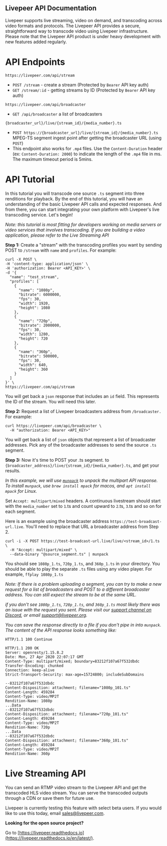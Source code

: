 ## Livepeer API Documentation

Livepeer supports live streaming, video on demand, and transcoding across video
formats and protocols. The Livepeer API provides a secure, straightforward way
to transcode video using Livepeer infrastructure. Please note that the Livepeer
API product is under heavy development with new features added regularly.

# API Endpoints

`https://livepeer.com/api/stream`

- `POST /stream` - create a stream (Protected by `Bearer` API key auth)
- `GET /stream/:id` - getting streams by ID (Protected by `Bearer` API key
  auth)

`https://livepeer.com/api/broadcaster`

- `GET /api/broadcaster` a list of broadcasters

`{broadcaster_url}/live/{stream_id}/{media_number}.ts`

- `POST https://{broadcaster_url}/live/{stream_id}/{media_number}.ts` MPEG-TS
  segment ingest point after getting the broadcaster URL (using `POST`)
- This endpoint also works for `.mp4` files.  Use the `Content-Duration` header (ex: `Content-Duration: 2000`) to indicate the length of the `.mp4` file in ms.  The maximum timeout period is 5mins.

# API Tutorial

In this tutorial you will transcode one source `.ts` segment into three renditions 
for playback. By the end of this tutorial, you will have an understanding of the
basic Livepeer API calls and expected responses. And from there, you can start
integrating your own platform with Livepeer's live transcoding service. Let's
begin!

_Note: this tutorial is most fitting for developers working on media servers or 
video services that involves transcoding.  If you are building a video application,
please refer to the Live Streaming API_

**Step 1:** Create a "stream" with the transcoding profiles you want by sending
POST to `/stream` with `name` and `profiles`. For example:

```shell
curl -X POST \
-H 'content-type: application/json' \
-H 'authorization: Bearer <API_KEY>' \
-d '{
  "name": "test_stream",
  "profiles": [
    {
      "name": "1080p",
      "bitrate": 6000000,
      "fps": 30,
      "width": 1920,
      "height": 1080
    },
    {
      "name": "720p",
      "bitrate": 2000000,
      "fps": 30,
      "width": 1280,
      "height": 720
    },
    {
      "name": "360p",
      "bitrate": 500000,
      "fps": 30,
      "width": 640,
      "height": 360
    }
  ]
}' \
https://livepeer.com/api/stream
```

You will get back a `json` response that includes an `id` field. This represents the ID of the stream. You will need this later.

**Step 2:** Request a list of Livepeer broadcasters address from `/broadcaster.`
For example:

```shell
curl https://livepeer.com/api/broadcaster \
  -H "authorization: Bearer <API_KEY>"
```

You will get back a list of `json` objects that represent a list of broadcaster addresses. Pick any of the broadcaster addresses to send the source `.ts` segment.

**Step 3:** Now it's time to POST your .ts segment. to
`{broadcaster_address}/live/{stream_id}/{media_number}.ts`, and get your results.

_In this example, we will use [`munpack`](https://linux.die.net/man/1/munpack) to unpack the multipart 
API response.  To install `munpack`, use `brew install mpack` for macos, 
and `apt install mpack` for Linux._

Set `Accept: multipart/mixed` headers. A continuous livestream should start with
the `media_number` set to `1`.ts and count upward to `2`.ts, `3`.ts and so on
for each segment.

Here is an example using the broadcaster address `https://test-broadcast-url.live`.
You'll need to replace that URL a broadcaster address from Step 2.

```shell
curl -i -X POST https://test-broadcast-url.live/live/<stream_id>/1.ts \
  -H "Accept: multipart/mixed" \
  --data-binary "@source_segment.ts" | munpack
```

You should see `1080p_1.ts`, `720p_1.ts`, and `360p_1.ts` in your directory. You should be able to play the separate `.ts` files using any video player.  For example, `ffplay 1080p_1.ts`

_Note: If there is a problem uploading a segment, you can try to make a new 
request for a list of broadcasters and POST to a different broadcaster address. 
You can still expect the stream to be at the same URL._

_if you don't see `1080p_1.ts`, `720p_1.ts`, and `360p_1.ts` most likely there 
was an issue with the request you sent.  Please visit our [support channel on Discord](https://discord.gg/98g8Dqn), 
or email support@livepeer.org._

_You can save the response directly to a file if you don't pipe in into `munpack`. 
The content of the API response looks something like:_
```
HTTP/1.1 100 Continue

HTTP/1.1 200 OK
Server: openresty/1.15.8.2
Date: Mon, 27 Apr 2020 22:07:17 GMT
Content-Type: multipart/mixed; boundary=83212f107a67f532dbdc
Transfer-Encoding: chunked
Connection: keep-alive
Strict-Transport-Security: max-age=15724800; includeSubDomains

--83212f107a67f532dbdc
Content-Disposition: attachment; filename="1080p_101.ts"
Content-Length: 459284
Content-Type: video/MP2T
Rendition-Name: 1080p
...Data
--83212f107a67f532dbdc
Content-Disposition: attachment; filename="720p_101.ts"
Content-Length: 459284
Content-Type: video/MP2T
Rendition-Name: 720p
...Data
--83212f107a67f532dbdc
Content-Disposition: attachment; filename="360p_101.ts"
Content-Length: 459284
Content-Type: video/MP2T
Rendition-Name: 360p
```


# Live Streaming API

You can send an RTMP video stream to the Livepeer API and get the transcoded 
HLS video stream. You can serve the transcoded outputs through a CDN or save them 
for future use.

Livepeer is currently testing this feature with select beta users. If you would
like to use this today, email [sales@livepeer.com](mailto:sales@livepeer.com?subject=[Beta%20request]%20RTMP%20API).


**Looking for the open source project?**

Go to [https://livepeer.readthedocs.io](https://livepeer.readthedocs.io/en/latest/).
